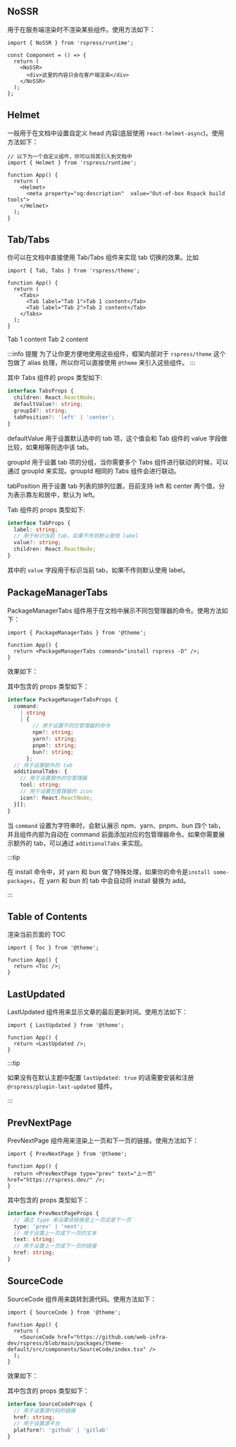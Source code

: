 ## NoSSR

用于在服务端渲染时不渲染某些组件。使用方法如下：

```tsx
import { NoSSR } from 'rspress/runtime';

const Component = () => {
  return (
    <NoSSR>
      <div>这里的内容只会在客户端渲染</div>
    </NoSSR>
  );
};
```

## Helmet

一般用于在文档中设置自定义 head 内容(底层使用 `react-helmet-async`)。使用方法如下：

```tsx title="index.tsx"
// 以下为一个自定义组件，你可以将其引入到文档中
import { Helmet } from 'rspress/runtime';

function App() {
  return (
    <Helmet>
      <meta property="og:description"  value="Out-of-box Rspack build tools">
    </Helmet>
  );
}
```

## Tab/Tabs

你可以在文档中直接使用 Tab/Tabs 组件来实现 tab 切换的效果。比如

```tsx title="index.tsx"
import { Tab, Tabs } from 'rspress/theme';

function App() {
  return (
    <Tabs>
      <Tab label="Tab 1">Tab 1 content</Tab>
      <Tab label="Tab 2">Tab 2 content</Tab>
    </Tabs>
  );
}
```


<Tabs>
  <Tab label="1" value="1">
    Tab 1 content
  </Tab>
  <Tab label="2" value="2">
    Tab 2 content
  </Tab>
</Tabs>

:::info 提醒
为了让你更方便地使用这些组件，框架内部对于 `rspress/theme` 这个包做了 alias 处理，所以你可以直接使用 `@theme` 来引入这些组件。
:::

其中 Tabs 组件的 props 类型如下:

```ts
interface TabsProps {
  children: React.ReactNode;
  defaultValue?: string;
  groupId?: string;
  tabPosition?: 'left' | 'center';
}
```

defaultValue 用于设置默认选中的 tab 项，这个值会和 Tab 组件的 value 字段做比较，如果相等则选中该 tab。

groupId 用于设置 tab 项的分组，当你需要多个 Tabs 组件进行联动的时候，可以通过 groupId 来实现。groupId 相同的 Tabs 组件会进行联动。

tabPosition 用于设置 tab 列表的排列位置，目前支持 left 和 center 两个值，分为表示靠左和居中，默认为 left。

Tab 组件的 props 类型如下:

```ts
interface TabProps {
  label: string;
  // 用于标识当前 tab，如果不传则默认使用 label
  value?: string;
  children: React.ReactNode;
}
```

其中的 `value` 字段用于标识当前 tab，如果不传则默认使用 label。

## PackageManagerTabs

PackageManagerTabs 组件用于在文档中展示不同包管理器的命令。使用方法如下：

```tsx title="index.mdx"
import { PackageManagerTabs } from '@theme';

function App() {
  return <PackageManagerTabs command="install rspress -D" />;
}
```

效果如下：


<PackageManagerTabs command="install rspress -D" />

其中包含的 props 类型如下：

```ts
interface PackageManagerTabsProps {
  command:
    | string
    | {
        // 用于设置不同包管理器的命令
        npm?: string;
        yarn?: string;
        pnpm?: string;
        bun?: string;
      };
  // 用于设置额外的 tab
  additionalTabs: {
    // 用于设置额外的包管理器
    tool: string;
    // 用于设置包管理器的 icon
    icon?: React.ReactNode;
  }[];
}
```

当 `command` 设置为字符串时，会默认展示 npm、yarn、pnpm、bun 四个 tab，并且组件内部为自动在 command 前面添加对应的包管理器命令。如果你需要展示额外的 tab，可以通过 `additionalTabs` 来实现。

:::tip

在 install 命令中，对 yarn 和 bun 做了特殊处理，如果你的命令是`install some-packages`，在 yarn 和 bun 的 tab 中会自动将 install 替换为 add。

:::

## Table of Contents

渲染当前页面的 TOC

```tsx title="index.mdx"
import { Toc } from '@theme';

function App() {
  return <Toc />;
}
```


<Toc />

## LastUpdated

LastUpdated 组件用来显示文章的最后更新时间。使用方法如下：

```tsx title="index.mdx"
import { LastUpdated } from '@theme';

function App() {
  return <LastUpdated />;
}
```

:::tip

如果没有在默认主题中配置 `lastUpdated: true` 的话需要安装和注册 `@rspress/plugin-last-updated` 插件。

:::

## PrevNextPage

PrevNextPage 组件用来渲染上一页和下一页的链接。使用方法如下：

```tsx title="index.mdx"
import { PrevNextPage } from '@theme';

function App() {
  return <PrevNextPage type="prev" text="上一页" href="https://rspress.dev/" />;
}
```

其中包含的 props 类型如下：

```ts
interface PrevNextPageProps {
  // 通过 type 来设置该链接是上一页还是下一页
  type: 'prev' | 'next';
  // 用于设置上一页或下一页的文本
  text: string;
  // 用于设置上一页或下一页的链接
  href: string;
}
```

## SourceCode

SourceCode 组件用来跳转到源代码。使用方法如下：

```tsx title="index.mdx"
import { SourceCode } from '@theme';

function App() {
  return (
    <SourceCode href="https://github.com/web-infra-dev/rspress/blob/main/packages/theme-default/src/components/SourceCode/index.tsx" />
  );
}
```

效果如下：


<SourceCode href="https://github.com/web-infra-dev/rspress/blob/main/packages/theme-default/src/components/SourceCode/index.tsx" />

其中包含的 props 类型如下：

```ts
interface SourceCodeProps {
  // 用于设置源代码的链接
  href: string;
  // 用于设置源平台
  platform?: 'github' | 'gitlab'
}
```
